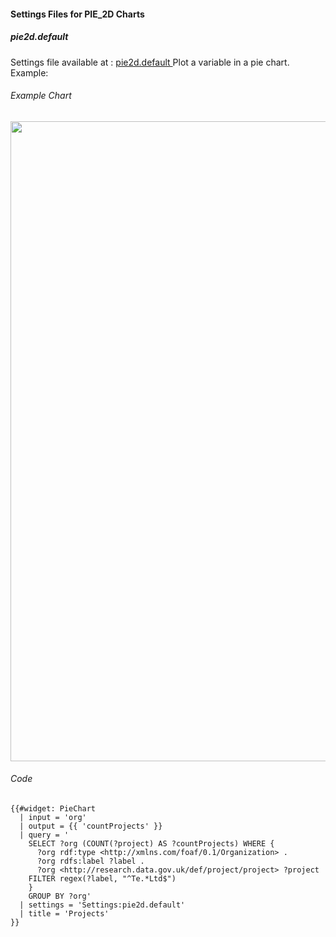 ==== Settings Files for PIE_2D Charts ====

===== pie2d.default  =====
Settings file available at : [[ Settings:pie2d.default | pie2d.default ]]
Plot a variable in a pie chart. Example:

====== Example Chart ======

<img src="../images/help/PIE_2D-settings.PNG" width="1024px" />

====== Code ======
<source>
{{#widget: PieChart
  | input = 'org'
  | output = {{ 'countProjects' }}
  | query = '
    SELECT ?org (COUNT(?project) AS ?countProjects) WHERE { 
      ?org rdf:type <http://xmlns.com/foaf/0.1/Organization> .
      ?org rdfs:label ?label .
      ?org <http://research.data.gov.uk/def/project/project> ?project
    FILTER regex(?label, "^Te.*Ltd$")
    }
    GROUP BY ?org'
  | settings = 'Settings:pie2d.default'
  | title = 'Projects'
}}
</source>